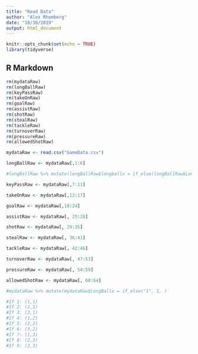 ```yaml
---
title: "Read Data"
author: "Alex Rhomberg"
date: "10/30/2019"
output: html_document
---
```


```r
knitr::opts_chunk$set(echo = TRUE)
library(tidyverse)
```

## R Markdown

```r
rm(mydataRaw)
rm(longBallRaw)
rm(keyPassRaw)
rm(takeOnRaw)
rm(goalRaw)
rm(assistRaw)
rm(shotRaw)
rm(stealRaw)
rm(tackleRaw)
rm(turnoverRaw)
rm(pressureRaw)
rm(allowedShotRaw)
```


```r
mydataRaw <- read.csv("GameData.csv")
```

```r

longBallRaw <- mydataRaw[,1:6]

#longBallRaw %>% mutate(longBallRaw$longballx = if_else(longBallRaw$LongBallWhere == 1, 1, if_else(longBallRaw$LongBallWhere == 2, 2, if_else(longBallRaw$LongBallWhere == 3, 3, if_else(longBallRaw$LongBallWhere == 4, 1, if_else(longBallRaw$LongBallWhere == 5, 2, if_else(longBallRaw$LongBallWhere == 6, 3, if_else(longBallRaw$LongBallWhere == 7, 1, if_else(longBallRaw$LongBallWhere == 8, 2, if_else(LongBallRaw$LongBallWhere == 9, 3, NA)))))))))) -> longBallClean

```

```r

keyPassRaw <- mydataRaw[,7:11]

```

```r

takeOnRaw <- mydataRaw[,12:17]

```

```r

goalRaw <- mydataRaw[,18:24]

```

```r

assistRaw <- mydataRaw[, 25:28]

```

```r

shotRaw <- mydataRaw[, 29:35]

```

```r

stealRaw <- mydataRaw[, 36:41]

```

```r

tackleRaw <- mydataRaw[, 42:46]

```

```r

turnoverRaw <- mydataRaw[, 47:53]

```

```r

pressureRaw <- mydataRaw[, 54:59]

```

```r

allowedShotRaw <- mydataRaw[, 60:64]

```

```r
#mydataRaw %>% mutate(mydataRaw$LongBallx = if_else("1", 1, )

#If 1: (1,1)
#If 2: (2,1)
#If 3: (3,1)
#If 4: (1,2)
#If 5: (2,2)
#If 6: (3,2)
#If 7: (1,3)
#If 8: (2,3)
#If 9: (3,3)

```

